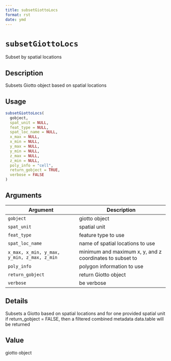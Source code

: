 ```yaml
--- 
title: subsetGiottoLocs 
format: rst 
date: ymd 
--- 
```

# `subsetGiottoLocs`

Subset by spatial locations


## Description

Subsets Giotto object based on spatial locations


## Usage

```r
subsetGiottoLocs(
  gobject,
  spat_unit = NULL,
  feat_type = NULL,
  spat_loc_name = NULL,
  x_max = NULL,
  x_min = NULL,
  y_max = NULL,
  y_min = NULL,
  z_max = NULL,
  z_min = NULL,
  poly_info = "cell",
  return_gobject = TRUE,
  verbose = FALSE
)
```


## Arguments

Argument      |Description
------------- |----------------
`gobject`     |     giotto object
`spat_unit`     |     spatial unit
`feat_type`     |     feature type to use
`spat_loc_name`     |     name of spatial locations to use
`x_max, x_min, y_max, y_min, z_max, z_min`     |     minimum and maximum x, y, and z coordinates to subset to
`poly_info`     |     polygon information to use
`return_gobject`     |     return Giotto object
`verbose`     |     be verbose


## Details

Subsets a Giotto based on spatial locations and for one provided spatial unit
 if return_gobject = FALSE, then a filtered combined metadata data.table will be returned


## Value

giotto object


